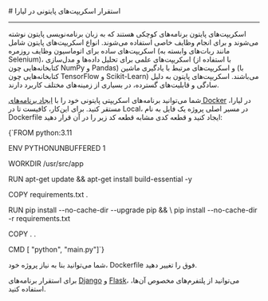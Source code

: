 

<Layout>
<Head>
<title>مستندات استقرار اسکریپت‌های پایتونی  - لیارا</title>
</Head>
# استقرار اسکریپت‌های پایتونی در لیارا
<hr className="mb-2" />

اسکریپت‌های پایتون برنامه‌های کوچکی هستند که به زبان برنامه‌نویسی پایتون نوشته می‌شوند و برای انجام وظایف خاصی استفاده می‌شوند. انواع اسکریپت‌های پایتون شامل اسکریپت‌های ساده برای اتوماسیون وظایف روزمره (مانند ربات‌های وابسته به Selenium)، اسکریپت‌های علمی برای تحلیل داده‌ها و مدل‌سازی (با استفاده از کتابخانه‌هایی چون NumPy و Pandas) و اسکریپت‌های مرتبط با یادگیری ماشین (با کتابخانه‌هایی چون TensorFlow و Scikit-Learn) می‌باشند. اسکریپت‌های پایتون به دلیل سادگی و قابلیت‌های گسترده، در بسیاری از زمینه‌های مختلف کاربرد دارند.

<div className="h-2" />

شما می‌توانید برنامه‌های اسکریپتی پایتونی خود را با <a href="../how-tos/create-app" className="blue-link">ایجاد برنامه‌های Docker</a> در لیارا، مستقر کنید.
برای این‌کار، کافیست تا 
در Local، در مسیر اصلی پروژه یک فایل به نام <Important>Dockerfile</Important> ایجاد کنید و قطعه کدی مشابه قطعه کد زیر را در آن قرار دهید:

<div className="h-2" />
<div dir='ltr'>
    <Highlight className="dockerfile">
        {`FROM python:3.11

ENV PYTHONUNBUFFERED 1

WORKDIR /usr/src/app

RUN apt-get update && apt-get install build-essential -y

COPY requirements.txt .

RUN pip install --no-cache-dir --upgrade pip && \\
    pip install --no-cache-dir -r requirements.txt

COPY . .

CMD [ "python", "main.py"]`}
    </Highlight>
</div>
<div className="h-2" />

<Alert variant="info">
<p>
شما می‌توانید بنا به نیاز پروژه خود، <Important>Dockerfile</Important> فوق را تغییر دهید.
</p>
</Alert>

<Alert variant="success">
<p>
برای استقرار برنامه‌های <a href="/paas/django/getting-started" className="blue-link">Django</a> و <a href="/paas/flask/getting-started" className="blue-link">Flask</a>، می‌توانید از پلتفرم‌های مخصوص آن‌ها، استفاده کنید.
</p>
</Alert>

</Layout>